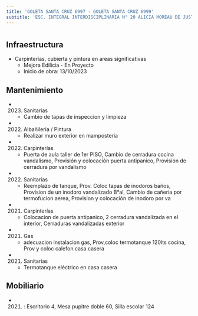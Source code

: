 ```yaml
---
title: 'GOLETA SANTA CRUZ 6997 - GOLETA SANTA CRUZ 6999'
subtitle: 'ESC. INTEGRAL INTERDISCIPLINARIA N° 20 ALICIA MOREAU DE JUSTO - EPA N° 21 SOLDADO DE MALVINAS - EPC N° 21 SOLDADO DE MALVINAS - JIC N° 10/20°'
---
```


#
## Infraestructura

* Carpinterías, cubierta y pintura en areas significativas 
    + Mejora Edilicia - En Proyecto 
    + Inicio de obra: 13/10/2023 






## Mantenimiento

*  (2023) Sanitarias 
    + Cambio de tapas de inspeccion y limpieza

*  (2022) Albañileria / Pintura 
    + Realizar muro exterior en mamposteria

*  (2022) Carpinterías 
    + Puerta de aula taller de 1er PISO, Cambio de cerradura cocina vandalismo, Provisión y colocación puerta antipanico, Provisión de cerradura por vandalismo

*  (2022) Sanitarias 
    + Reemplazo de tanque, Prov. Coloc tapas de inodoros baños, Provision de un inodoro vandalizado B°al, Cambio de cañeria por termofucion aerea, Provision y colocación de inodoro por va

*  (2021) Carpinterías 
    + Colocacion de puerta antipanico, 2 cerradura vandalizada en el interior, Cerraduras vandalizadas exterior

*  (2021) Gas 
    + adecuacion instalacion gas, Prov,coloc termotanque 120lts cocina, Prov y coloc calefon casa casera

*  (2021) Sanitarias 
    + Termotanque eléctrico en casa casera





## Mobiliario

*  (2021) : Escritorio 4, Mesa pupitre doble 60, Silla escolar 124 



